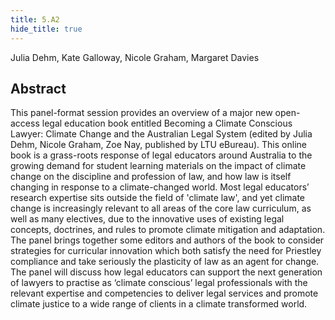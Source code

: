 ```yaml
---
title: 5.A2
hide_title: true
---
```


<AbstractHeader sKey='id5_A2'>
Julia Dehm, Kate Galloway, Nicole Graham, Margaret Davies
</AbstractHeader>

## Abstract
This panel-format session provides an overview of a major new open-
access legal education book entitled Becoming a Climate Conscious Lawyer:
Climate Change and the Australian Legal System (edited by Julia Dehm, Nicole
Graham, Zoe Nay, published by LTU eBureau). This online book is a grass-roots
response of legal educators around Australia to the growing demand for student
learning materials on the impact of climate change on the discipline and profession
of law, and how law is itself changing in response to a climate-changed world. Most
legal educators’ research expertise sits outside the field of &#39;climate law&#39;, and yet
climate change is increasingly relevant to all areas of the core law curriculum, as
well as many electives, due to the innovative uses of existing legal concepts,
doctrines, and rules to promote climate mitigation and adaptation. The panel brings
together some editors and authors of the book to consider strategies for curricular
innovation which both satisfy the need for Priestley compliance and take seriously
the plasticity of law as an agent for change. The panel will discuss how legal
educators can support the next generation of lawyers to practise as ‘climate
conscious’ legal professionals with the relevant expertise and competencies to
deliver legal services and promote climate justice to a wide range of clients in a
climate transformed world.
